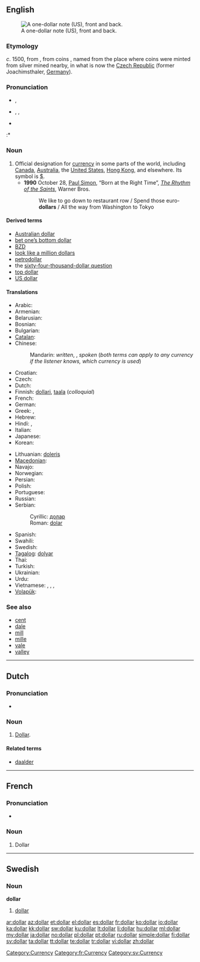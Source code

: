 {{also|Dollar}}
==English==
[[Image:US Silvercert1.jpg|thumb|right|A one-dollar note (US), front and back.]]

===Etymology===
''c''. 1500, from {{etyl|de}} {{term|thaler|lang=de||dollar}}, from coins {{term|Sankt Joachimsthaler||lang=de|from the Saint Joachim valley}}, named from the place where coins were minted from silver mined nearby, in what is now the [[Czech Republic]] (former Joachimsthaler, [[Germany]]).

{{etystub|How did the spelling emerge? Dutch? Low German?}}

===Pronunciation===
* {{a|UK}} {{IPA|/ˈdɒlə/}}, {{SAMPA|/"dQl@/}}
* {{a|US}} {{enPR|dälʹər}}, {{IPA|/ˈdɑːlɚ/}}, {{SAMPA|/"dA:l@`/}}
* {{audio|En-us-dollar.ogg|Audio (US)}}
:* {{rhymes|ɒlə(r)}}

===Noun===
{{en-noun}}

# Official designation for [[currency]] in some parts of the world, including [[Canada]], [[Australia]], the [[United States]], [[Hong Kong]], and elsewhere.  Its symbol is [[$]].
#* '''1990''' October 28, [[w:Paul Simon|Paul Simon]], “Born at the Right Time”, ''[[w:The Rhythm of the Saints|The Rhythm of the Saints]]'', Warner Bros.
#*: We like to go down to restaurant row / Spend those euro-'''dollars''' / All the way from Washington to Tokyo

====Derived terms====
* [[Australian dollar]]
* [[bet one’s bottom dollar]]
* [[BZD]]
* [[look like a million dollars]]
* [[petrodollar]]
* the [[sixty-four-thousand-dollar question]]
* [[top dollar]]
* [[US dollar]]

====Translations====
{{trans-top|designation for specific currency}}
* Arabic: {{t-|ar|دولار|m|tr=dulaar}}
* Armenian: {{t-|hy|դոլար|tr=dolar}}
* Belarusian: {{t|be|даляр|m|tr=daljár|xs=Belarusian}}
* Bosnian: {{t-|bs|dolar|m}}
* Bulgarian: {{t-|bg|долар|m|tr=dólar}}
* [[Catalan]]: {{t+|ca|dòlar|m}}
* Chinese:
*: Mandarin: {{t-|cmn|元|tr=yuán|sc=Hani}} ''written'', {{t-|cmn|塊|sc=Hani}},  {{t-|cmn|块|tr=kuài|sc=Hani}} ''spoken'' (''both terms can apply to any currency if the listener knows, which currency is used'')  
* Croatian: {{t-|hr|dolar|m}}
* Czech: {{t-|cs|dolar|m}}
* Dutch: {{t-|nl|dollar|m}}
* Finnish: [[dollari]], [[taala]] (''colloquial'')
* French: {{t+|fr|dollar|m}}
* German: {{t+|de|Dollar|m}}
* Greek: {{t|el|δολλάριο|n|tr=dollário}},  {{t+|el|δολάριο|n|tr=dolário}}
* Hebrew: {{t+|he|דולר|tr=dolar}}
* Hindi: {{t|hi|डॉलर|tr=ḍolar|xs=Hindi}}, {{t|hi|डौलर|tr=ḍaular|xs=Hindi}}
* Italian: {{t+|it|dollaro|m}}
* Japanese: {{t+|ja|ドル|tr=doru}}
* Korean: {{t+|ko|달러|tr=dalleo|sc=Hang}}
{{trans-mid}}
* Lithuanian: [[doleris]] {{m}}
* [[Macedonian]]: {{t-|mk|долар|m|tr=dólar}}
* Navajo: {{tø|nv|béeso}}
* Norwegian: {{t+|no|dollar|m}}
* Persian: {{t-|fa|دلار|tr=dolâr|xs=Persian}}
* Polish: {{t+|pl|dolar|m}}
* Portuguese: {{t+|pt|dólar|m}}
* Russian: {{t+|ru|доллар|m|tr=dóllar}}
* Serbian:
*: Cyrillic: [[долар#Serbian|долар]] {{m}}
*: Roman: [[dolar#Serbian|dolar]] {{m}}
* Spanish: {{t+|es|dólar|m}}
* Swahili: {{t+|sw|dola|xs=Swahili}}
* Swedish: {{t+|sv|dollar|c}}
* [[Tagalog]]: [[dolyar]]
* Thai: {{t|th|ดอลลาร์|tr=don-lâa}}
* Turkish: {{t|tr|dolar}}
* Ukrainian: {{t-|uk|долар|m|tr=dólar|xs=Ukrainian}}
* Urdu: {{t|ur|ڈالر|xs=Urdu}}
* Vietnamese: {{t+|vi|đồng|xs=Vietnamese}},  {{t-|vi|đô la|xs=Vietnamese}},  {{t|vi|đô-la|xs=Vietnamese}},  {{qualifier|US dollar}} {{t|vi|đồng Mỹ|xs=Vietnamese}}
* [[Volapük]]: {{t|vo|doab}}
{{trans-bottom}}

===See also===
* [[cent]]
* [[dale]]
* [[mill]]
* [[mille]]
* [[vale]]
* [[valley]]

[[Category:Currency]]

----

==Dutch==

===Pronunciation===
* {{IPA|/dɔlɑr/|lang=nl}}

===Noun===
{{nl-noun2|m|s|tje}}

# [[#English|Dollar]].

====Related terms====
* [[daalder]]

----

==French==

===Pronunciation===
* {{audio|Fr-dollar.ogg|Audio}}

===Noun===
{{fr-noun|m}}

# Dollar

[[Category:fr:Currency]]

----

==Swedish==

===Noun===
{{sv-noun-irreg-c|2=dollarn|3=dollar|4=dollarna}}
'''dollar''' {{c}}

# [[#English|dollar]]

[[Category:sv:Currency]]

[[ar:dollar]]
[[az:dollar]]
[[et:dollar]]
[[el:dollar]]
[[es:dollar]]
[[fr:dollar]]
[[ko:dollar]]
[[io:dollar]]
[[ka:dollar]]
[[kk:dollar]]
[[sw:dollar]]
[[ku:dollar]]
[[lt:dollar]]
[[li:dollar]]
[[hu:dollar]]
[[ml:dollar]]
[[my:dollar]]
[[ja:dollar]]
[[no:dollar]]
[[pl:dollar]]
[[pt:dollar]]
[[ru:dollar]]
[[simple:dollar]]
[[fi:dollar]]
[[sv:dollar]]
[[ta:dollar]]
[[tt:dollar]]
[[te:dollar]]
[[tr:dollar]]
[[vi:dollar]]
[[zh:dollar]]